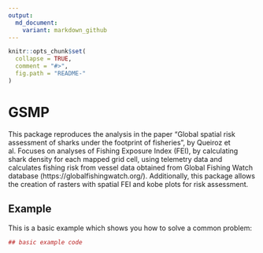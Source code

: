```yaml
---
output:
  md_document:
    variant: markdown_github
---
```


<!-- README.md is generated from README.Rmd. Please edit that file -->

```r
knitr::opts_chunk$set(
  collapse = TRUE,
  comment = "#>",
  fig.path = "README-"
)
```

# GSMP

This package reproduces the analysis in the paper "Global spatial risk assessment of sharks under the footprint of fisheries", by Queiroz et al. Focuses on analyses of Fishing Exposure Index (FEI), by calculating shark density for each mapped grid cell, using telemetry data and calculates fishing risk from vessel data obtained from Global Fishing Watch database (https://globalfishingwatch.org/). Additionally, this package allows the creation of rasters with spatial FEI and kobe plots for risk assessment.

## Example

This is a basic example which shows you how to solve a common problem:

```r
## basic example code
```
